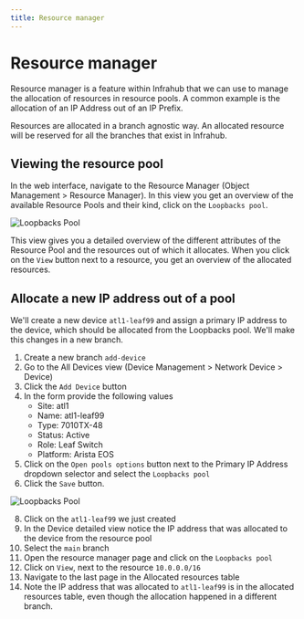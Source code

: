 ```yaml
---
title: Resource manager
---
```


# Resource manager

Resource manager is a feature within Infrahub that we can use to manage the allocation of resources in resource pools. A common example is the allocation of an IP Address out of an IP Prefix.

Resources are allocated in a branch agnostic way. An allocated resource will be reserved for all the branches that exist in Infrahub.

## Viewing the resource pool

In the web interface, navigate to the Resource Manager (Object Management > Resource Manager). In this view you get an overview of the available Resource Pools and their kind, click on the `Loopbacks pool`.

![Loopbacks Pool](../../media/tutorial_resource_manager_loopbacks_pool.png)

This view gives you a detailed overview of the different attributes of the Resource Pool and the resources out of which it allocates. When you click on the `View` button next to a resource, you get an overview of the allocated resources.

## Allocate a new IP address out of a pool

We'll create a new device `atl1-leaf99` and assign a primary IP address to the device, which should be allocated from the Loopbacks pool. We'll make this changes in a new branch.

1. Create a new branch `add-device`
2. Go to the All Devices view (Device Management > Network Device > Device)
3. Click the `Add Device` button
4. In the form provide the following values
    - Site: atl1
    - Name: atl1-leaf99
    - Type: 7010TX-48
    - Status: Active
    - Role: Leaf Switch
    - Platform: Arista EOS
5. Click on the `Open pools options` button next to the Primary IP Address dropdown selector and select the `Loopbacks pool`
7. Click the `Save` button.

![Loopbacks Pool](../../media/tutorial_resource_manager_add_device_form.png)

8. Click on the `atl1-leaf99` we just created
9. In the Device detailed view notice the IP address that was allocated to the device from the resource pool
10. Select the `main` branch
11. Open the resource manager page and click on the `Loopbacks pool`
12. Click on `View`, next to the resource `10.0.0.0/16`
13. Navigate to the last page in the Allocated resources table
14. Note the IP address that was allocated to `atl1-leaf99` is in the allocated resources table, even though the allocation happened in a different branch.
